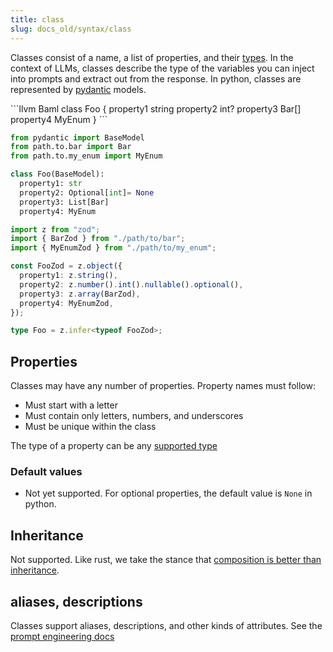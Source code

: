 ```yaml
---
title: class
slug: docs_old/syntax/class
---
```



Classes consist of a name, a list of properties, and their [types](/docs/syntax/type).
In the context of LLMs, classes describe the type of the variables you can inject into prompts and extract out from the response. In python, classes are represented by [pydantic](https://pydantic-docs.helpmanual.io/) models.

<CodeGroup>
```llvm Baml
class Foo {
  property1 string
  property2 int?
  property3 Bar[]
  property4 MyEnum
}
```

```python Python Equivalent
from pydantic import BaseModel
from path.to.bar import Bar
from path.to.my_enum import MyEnum

class Foo(BaseModel):
  property1: str
  property2: Optional[int]= None
  property3: List[Bar]
  property4: MyEnum
```

```typescript Typescript Equivalent
import z from "zod";
import { BarZod } from "./path/to/bar";
import { MyEnumZod } from "./path/to/my_enum";

const FooZod = z.object({
  property1: z.string(),
  property2: z.number().int().nullable().optional(),
  property3: z.array(BarZod),
  property4: MyEnumZod,
});

type Foo = z.infer<typeof FooZod>;
```

</CodeGroup>

## Properties

Classes may have any number of properties.
Property names must follow:

- Must start with a letter
- Must contain only letters, numbers, and underscores
- Must be unique within the class

The type of a property can be any [supported type](/docs/syntax/type)

### Default values

- Not yet supported. For optional properties, the default value is `None` in python.

## Inheritance

Not supported. Like rust, we take the stance that [composition is better than inheritance](https://www.digitalocean.com/community/tutorials/composition-vs-inheritance).

## aliases, descriptions
Classes support aliases, descriptions, and other kinds of attributes. See the [prompt engineering docs](./prompt_engineering/class)
